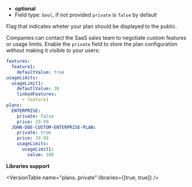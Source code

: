 
- **optional**
- Field type: `bool`, if not provided `private` is `false` by default

Flag that indicates wheter your plan should be displayed to the public.

Companies can contact the SaaS sales team to negotiate custom features or usage limits.
Enable the `private` field to store the plan configuration without making it visible to your users:

```yaml
features:
  feature1:
    defaultValue: true
usageLimits:
  usageLimit1:
    defautlValue: 30
    linkedFeatures:
      - feature1
plans:
  ENTERPRISE:
    private: false
    price: 29.99
  JOHN-DOE-CUSTOM-ENTERPRISE-PLAN:
    private: true
    price: 39.99
    usageLimits:
      usageLimit1:
        value: 100
```

**Libraries support**

<VersionTable name="plans.<name>.private" libraries={[true, true]} />

